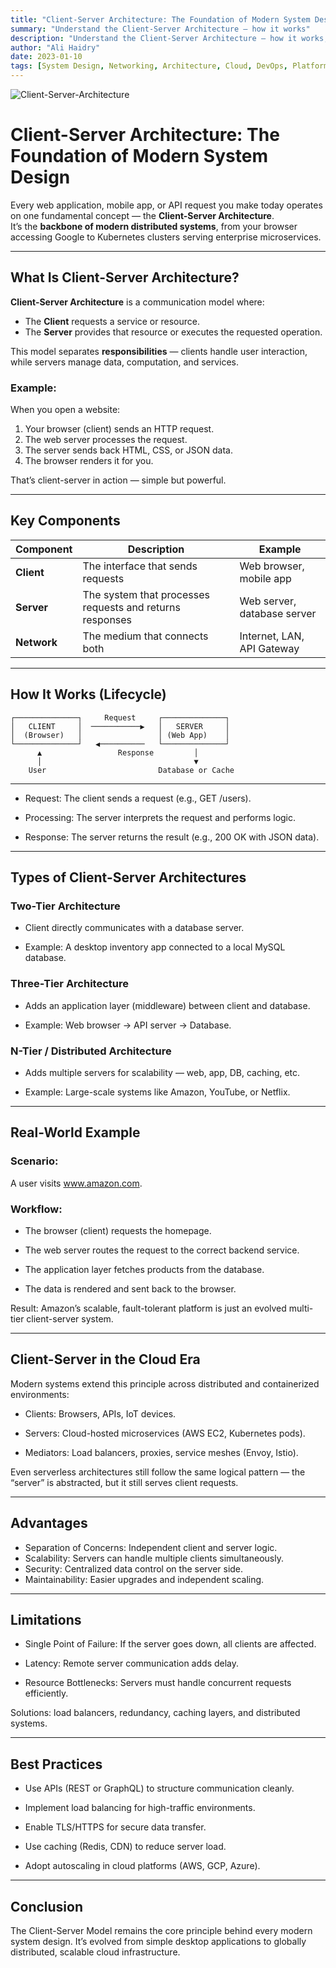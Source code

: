 ```yaml
---
title: "Client-Server Architecture: The Foundation of Modern System Design"
summary: "Understand the Client-Server Architecture — how it works"
description: "Understand the Client-Server Architecture — how it works, why it’s fundamental to modern computing, and how it powers distributed systems and cloud infrastructure."
author: "Ali Haidry"
date: 2023-01-10
tags: [System Design, Networking, Architecture, Cloud, DevOps, Platform Engineering]
---
```


![Client-Server-Architecture](/static/images/blogs/06/client-server.png)

# Client-Server Architecture: The Foundation of Modern System Design

Every web application, mobile app, or API request you make today operates on one fundamental concept — the **Client-Server Architecture**.  
It’s the **backbone of modern distributed systems**, from your browser accessing Google to Kubernetes clusters serving enterprise microservices.

---

## What Is Client-Server Architecture?

**Client-Server Architecture** is a communication model where:
- The **Client** requests a service or resource.
- The **Server** provides that resource or executes the requested operation.

This model separates **responsibilities** — clients handle user interaction, while servers manage data, computation, and services.

### Example:
When you open a website:
1. Your browser (client) sends an HTTP request.
2. The web server processes the request.
3. The server sends back HTML, CSS, or JSON data.
4. The browser renders it for you.

That’s client-server in action — simple but powerful.

---

## Key Components

| Component | Description | Example |
|------------|--------------|----------|
| **Client** | The interface that sends requests | Web browser, mobile app |
| **Server** | The system that processes requests and returns responses | Web server, database server |
| **Network** | The medium that connects both | Internet, LAN, API Gateway |

---

## How It Works (Lifecycle)

```text
┌──────────────┐     Request     ┌──────────────┐
│   CLIENT     │  ───────────▶   │   SERVER     │
│  (Browser)   │                 │ (Web App)    │
└──────────────┘   ◀──────────   └──────────────┘
      ▲                 Response         │
      │                                  ▼
    User                         Database or Cache
```    

---

- Request: The client sends a request (e.g., GET /users).

- Processing: The server interprets the request and performs logic.

- Response: The server returns the result (e.g., 200 OK with JSON data).

---

## Types of Client-Server Architectures

### Two-Tier Architecture

- Client directly communicates with a database server.

- Example: A desktop inventory app connected to a local MySQL database.

### Three-Tier Architecture

- Adds an application layer (middleware) between client and database.

- Example: Web browser → API server → Database.

### N-Tier / Distributed Architecture

- Adds multiple servers for scalability — web, app, DB, caching, etc.

- Example: Large-scale systems like Amazon, YouTube, or Netflix.

---

## Real-World Example

### Scenario:
A user visits www.amazon.com.

### Workflow:

- The browser (client) requests the homepage.

- The web server routes the request to the correct backend service.

- The application layer fetches products from the database.

- The data is rendered and sent back to the browser.

Result: Amazon’s scalable, fault-tolerant platform is just an evolved multi-tier client-server system.

---

## Client-Server in the Cloud Era

Modern systems extend this principle across distributed and containerized environments:

- Clients: Browsers, APIs, IoT devices.

- Servers: Cloud-hosted microservices (AWS EC2, Kubernetes pods).

- Mediators: Load balancers, proxies, service meshes (Envoy, Istio).

Even serverless architectures still follow the same logical pattern — the “server” is abstracted, but it still serves client requests.

---

## Advantages

- Separation of Concerns: Independent client and server logic.
- Scalability: Servers can handle multiple clients simultaneously.
- Security: Centralized data control on the server side.
- Maintainability: Easier upgrades and independent scaling.

---

## Limitations

- Single Point of Failure: If the server goes down, all clients are affected.

- Latency: Remote server communication adds delay.

- Resource Bottlenecks: Servers must handle concurrent requests efficiently.

Solutions: load balancers, redundancy, caching layers, and distributed systems.

---

## Best Practices

- Use APIs (REST or GraphQL) to structure communication cleanly.

- Implement load balancing for high-traffic environments.

- Enable TLS/HTTPS for secure data transfer.

- Use caching (Redis, CDN) to reduce server load.

- Adopt autoscaling in cloud platforms (AWS, GCP, Azure).

---

## Conclusion

The Client-Server Model remains the core principle behind every modern system design.
It’s evolved from simple desktop applications to globally distributed, scalable cloud infrastructure.